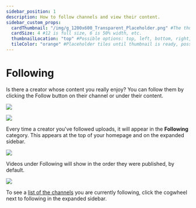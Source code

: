 ```yaml
---
sidebar_position: 1
description: How to follow channels and view their content.
sidebar_custom_props:
  cardThumbnail: "/img/g_1200x600_Transparent_Placeholder.png" #The thumbnail on the category card.
  cardSize: 4 #12 is full size, 6 is 50% width, etc.
  thumbnailLocation: "top" #Possible options: top, left, bottom, right, none
  tileColor: "orange" #Placeholder tiles until thumbnail is ready, possible options: blue, cream, darkpurple, lightpurple, mauve, orange, pink, none
---
```


# Following

Is there a creator whose content you really enjoy? You can follow them by clicking the Follow button on their channel or under their content.

![](/img/en/category-interaction1.png)

![](/img/en/category-interaction2.png)

Every time a creator you've followed uploads, it will appear in the **Following** category. This appears at the top of your homepage and on the expanded sidebar.

![](/img/en/category-interaction11.png)

Videos under Following will show in the order they were published, by default.

![](/img/en/category-interaction12.png)

To see a [list of the channels](https://odysee.com/$/following/manage) you are currently following, click the [<OdyseeIcon type="cogwheel"/>](https://odysee.com/$/following/manage) cogwheel next to following in the expanded sidebar.
